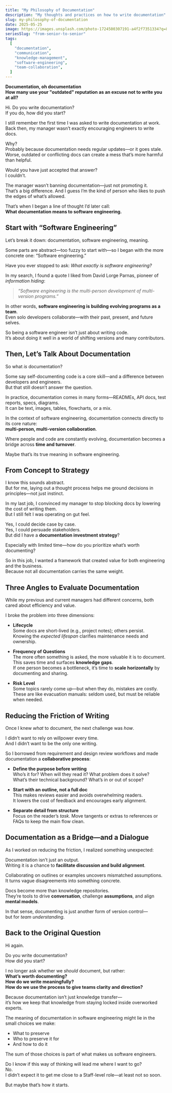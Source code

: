 ```yaml
---
title: "My Philosophy of Documentation"
description: "My thoughts and practices on how to write documentation"
slug: my-philosophy-of-documentation
date: 2025-05-25
image: https://images.unsplash.com/photo-1724500307191-a4f2f7351334?q=80&w=1470&auto=format&fit=crop&ixlib=rb-4.1.0&ixid=M3wxMjA3fDB8MHxwaG90by1wYWdlfHx8fGVufDB8fHx8fA%3D%3D
seriesSlug: "from-senior-to-senior"
tags:
  [
    "documentation",
    "communication",
    "knowledge-management",
    "software-engineering",
    "team-collaboration",
  ]
---
```


**Documentation, oh documentation  
How many use your "outdated" reputation as an excuse not to write you at all?**

<Spacer />

Hi. Do you write documentation?  
If you do, how did you start?

I still remember the first time I was asked to write documentation at work.  
Back then, my manager wasn’t exactly encouraging engineers to write docs.

Why?  
Probably because documentation needs regular updates—or it goes stale.  
Worse, outdated or conflicting docs can create a mess that’s more harmful than helpful.

Would you have just accepted that answer?  
I couldn’t.

The manager wasn’t banning documentation—just not promoting it.  
That’s a big difference. And I guess I’m the kind of person who likes to push the edges of what’s allowed.

That’s when I began a line of thought I’d later call:  
**What documentation means to software engineering.**


## Start with “Software Engineering”

Let’s break it down: documentation, software engineering, meaning.

Some parts are abstract—too fuzzy to start with—so I began with the more concrete one: “Software engineering.”

Have you ever stopped to ask: _What exactly is software engineering?_

In my search, I found a quote I liked from David Lorge Parnas, pioneer of _information hiding_:

> _“Software engineering is the multi-person development of multi-version programs.”_

In other words, **software engineering is building evolving programs as a team**.  
Even solo developers collaborate—with their past, present, and future selves.

So being a software engineer isn’t just about writing code.  
It’s about doing it well in a world of shifting versions and many contributors.


## Then, Let’s Talk About Documentation

So what _is_ documentation?

Some say self-documenting code is a core skill—and a difference between developers and engineers.  
But that still doesn’t answer the question.

In practice, documentation comes in many forms—READMEs, API docs, test reports, specs, diagrams.  
It can be text, images, tables, flowcharts, or a mix.

In the context of software engineering, documentation connects directly to its core nature:  
**multi-person, multi-version collaboration**.

Where people and code are constantly evolving, documentation becomes a bridge across **time and turnover**.

Maybe that’s its true meaning in software engineering.


## From Concept to Strategy

I know this sounds abstract.  
But for me, laying out a thought process helps me ground decisions in principles—not just instinct.

In my last job, I convinced my manager to stop blocking docs by lowering the cost of writing them.  
But I still felt I was operating on gut feel.

Yes, I could decide case by case.  
Yes, I could persuade stakeholders.  
But did I have a **documentation investment strategy**?

Especially with limited time—how do you prioritize what’s worth documenting?

So in this job, I wanted a framework that created value for both engineering and the business.  
Because not all documentation carries the same weight.

## Three Angles to Evaluate Documentation

While my previous and current managers had different concerns, both cared about efficiency and value.

I broke the problem into three dimensions:

- **Lifecycle**  
  Some docs are short-lived (e.g., project notes); others persist.  
  Knowing the _expected lifespan_ clarifies maintenance needs and ownership.

- **Frequency of Questions**  
  The more often something is asked, the more valuable it is to document.  
  This saves time and surfaces **knowledge gaps**.  
  If one person becomes a bottleneck, it’s time to **scale horizontally** by documenting and sharing.

- **Risk Level**  
  Some topics rarely come up—but when they do, mistakes are costly.  
  These are like evacuation manuals: seldom used, but must be reliable when needed.

## Reducing the Friction of Writing

Once I knew _what_ to document, the next challenge was _how_.

I didn’t want to rely on willpower every time.  
And I didn’t want to be the only one writing.

So I borrowed from requirement and design review workflows and made documentation a **collaborative process**:

- **Define the purpose before writing**  
  Who’s it for? When will they read it? What problem does it solve?  
  What’s their technical background? What’s in or out of scope?

- **Start with an outline, not a full doc**  
  This makes reviews easier and avoids overwhelming readers.  
  It lowers the cost of feedback and encourages early alignment.

- **Separate detail from structure**  
  Focus on the reader’s _task_. Move tangents or extras to references or FAQs to keep the main flow clean.


## Documentation as a Bridge—and a Dialogue

As I worked on reducing the friction, I realized something unexpected:

Documentation isn’t just an output.  
Writing it is a chance to **facilitate discussion and build alignment**.

Collaborating on outlines or examples uncovers mismatched assumptions.  
It turns vague disagreements into something concrete.

Docs become more than knowledge repositories.  
They’re tools to drive **conversation**, challenge **assumptions**, and align **mental models**.

In that sense, documenting is just another form of version control—  
but for _team understanding_.


## Back to the Original Question

Hi again.

Do you write documentation?  
How did you start?

I no longer ask whether we _should_ document, but rather:  
**What’s worth documenting?**  
**How do we write meaningfully?**  
**How do we use the process to give teams clarity and direction?**

Because documentation isn’t just knowledge transfer—  
it’s how we keep that knowledge from staying locked inside overworked experts.

The meaning of documentation in software engineering might lie in the small choices we make:

- What to preserve  
- Who to preserve it for  
- And how to do it  

The sum of those choices is part of what makes us software engineers.

<Spacer />

Do I know if this way of thinking will lead me where I want to go?  
No.  
I didn’t expect it to get me close to a Staff-level role—at least not so soon.

But maybe that’s how it starts.
